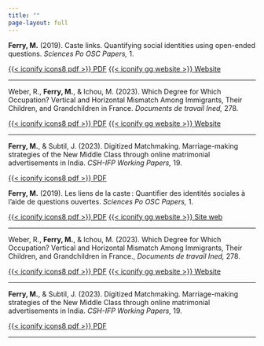 ---
title: ""
page-layout: full
---

::: {.content-visible when-profile="english"}
**Ferry, M.** (2019). Caste links. Quantifying social identities using open-ended questions. *Sciences Po OSC Papers,* 1.

[{{< iconify icons8 pdf >}} PDF](https://www.sciencespo.fr/osc/sites/sciencespo.fr.osc/files/OP_2019-1-EN-def.pdf) [{{< iconify gg website >}} Website](https://www.sciencespo.fr/osc/fr/node/2089.html)

------------------------------------------------------------------------

Weber, R., **Ferry, M.**, & Ichou, M. (2023). Which Degree for Which Occupation? Vertical and Horizontal Mismatch Among Immigrants, Their Children, and Grandchildren in France. *Documents de travail Ined,* 278.

[{{< iconify icons8 pdf >}} PDF](https://archined.ined.fr/download/publication/E5OPhosBhU4QGwadVTE1/36fe6e5514cb19419c2bdf1cbc68b9d51699446278245.pdf) [{{< iconify gg website >}} Website](https://archined.ined.fr/view/E5OPhosBhU4QGwadVTE1)

------------------------------------------------------------------------

**Ferry, M.**, & Subtil, J. (2023). Digitized Matchmaking. Marriage-making strategies of the New Middle Class through online matrimonial advertisements in India. *CSH-IFP Working Papers,* 19.

[{{< iconify icons8 pdf >}} PDF](https://mathieuferry.github.io/PondicherryWorkshop/material/wp/Digitized%20Matchmaking_WP19.pdf)
:::

::: {.content-visible when-profile="french"}
**Ferry, M.** (2019). Les liens de la caste : Quantifier des identités sociales à l'aide de questions ouvertes. *Sciences Po OSC Papers,* 1.

[{{< iconify icons8 pdf >}} PDF](https://www.sciencespo.fr/osc/sites/sciencespo.fr.osc/files/OP_2019-1_FR_def.pdf) [{{< iconify gg website >}} Site web](https://www.sciencespo.fr/osc/fr/node/2089.html)

------------------------------------------------------------------------

Weber, R., **Ferry, M.**, & Ichou, M. (2023). Which Degree for Which Occupation? Vertical and Horizontal Mismatch Among Immigrants, Their Children, and Grandchildren in France., *Documents de travail Ined,* 278.

[{{< iconify icons8 pdf >}} PDF](https://archined.ined.fr/download/publication/E5OPhosBhU4QGwadVTE1/36fe6e5514cb19419c2bdf1cbc68b9d51699446278245.pdf) [{{< iconify gg website >}} Website](https://archined.ined.fr/view/E5OPhosBhU4QGwadVTE1)

------------------------------------------------------------------------

**Ferry, M.**, & Subtil, J. (2023). Digitized Matchmaking. Marriage-making strategies of the New Middle Class through online matrimonial advertisements in India. *CSH-IFP Working Papers,* 19.

[{{< iconify icons8 pdf >}} PDF](https://mathieuferry.github.io/PondicherryWorkshop/material/wp/Digitized%20Matchmaking_WP19.pdf)
:::

------------------------------------------------------------------------
